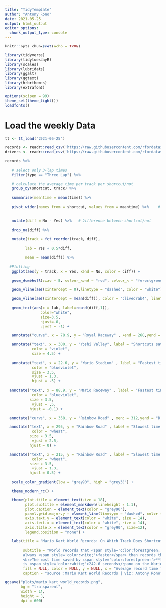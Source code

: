 ```yaml
---
title: "TidyTemplate"
author: "Antony Rono"
date: 2021-05-25
output: html_output
editor_options: 
  chunk_output_type: console
---
```


```r

knitr::opts_chunk$set(echo = TRUE)

library(tidyverse)
library(tidytuesdayR)
library(scales)
library(lubridate)
library(ggalt)
library(ggtext)
library(hrbrthemes)
library(extrafont)

options(scipen = 99)
theme_set(theme_light())
loadfonts()

```

# Load the weekly Data

```r

tt <- tt_load("2021-05-25")

records <- readr::read_csv('https://raw.githubusercontent.com/rfordatascience/tidytuesday/master/data/2021/2021-05-25/records.csv')
drivers <- readr::read_csv('https://raw.githubusercontent.com/rfordatascience/tidytuesday/master/data/2021/2021-05-25/drivers.csv')


```

```r


records %>%
  
   # select only 3-lap times
   filter(type == "Three Lap") %>% 
  
   # calculate the average time per track per shortcut/not
   group_by(shortcut, track) %>% 
  
   summarise(meantime = mean(time)) %>% 
  
   pivot_wider(names_from = shortcut, values_from = meantime) %>%    # put shortcut or not into their own columns
   
  
   mutate(diff = No - Yes) %>%   # Difference between shortcut/not
  
   drop_na(diff) %>% 
  
   mutate(track = fct_reorder(track, diff),
         
         lab = Yes + 0.5*diff,
         
         mean = mean(diff)) %>% 
  
  #Plotting
   ggplot(aes(y = track, x = Yes, xend = No, color = diff)) +
  
   geom_dumbbell(size = 5, colour_xend = "red", colour_x = "forestgreen", dot_guide = FALSE) +

   geom_vline(aes(xintercept = 0),linetype = "dashed", color = "white") + 
  
   geom_vline(aes(xintercept = mean(diff)), color = "olivedrab4", linetype = "dashed", size = 2.0) +
  
   geom_text(aes(x = lab, label=round(diff,1)), 
                color="white",
                size=3.5, 
                hjust=-0, 
                vjust = -1) +
  
   annotate("curve", x = 78.9, y = "Royal Raceway" , xend = 268,yend = "Yoshi Valley", color = "palegreen1",curvature = .18, size = 1,arrow=arrow(length=unit(0.2,"cm"))) +

   annotate("text", x = 300, y = "Yoshi Valley", label = "Shortcuts save an\naverage of 79 seconds\nin a 3-lap course", 
            color = "violet",
            size = 4.5) +
   
   annotate("text", x = 22.6, y = "Wario Stadium" , label = "Fastest time using shortcut\nis 22.6 seconds",
            color = "blueviolet",
            size = 3.5,
            vjust = 1.3,
            hjust = .5) +
  
  annotate("text", x = 88.9, y = "Mario Raceway" , label = "Fastest time using the\nlong road is 88.9 seconds", 
            color = "blueviolet",
           size = 3.5,
            vjust = .5,
           hjust = -0.1) +
  
  annotate("curve", x = 358, y = "Rainbow Road" , xend = 312,yend = "D.K.'s Jungle Parkway", color = "tomato1", curvature = .3, size = 1,arrow=arrow(length=unit(0.2,"cm"))) +

  annotate("text", x = 295, y = "Rainbow Road" , label = "Slowest time using the\nlong road is 358 seconds",
            color = "wheat",
           size = 3.5,
            vjust = 2.5,
           hjust = 0) +
  
  annotate("text", x = 215, y = "Rainbow Road" , label = "Slowest time using\nshortcut is 215 seconds",
            color = "wheat",
           size = 3.5,
            vjust = 1.3,
           hjust = 0.5) +
  
   scale_color_gradient(low = "grey90", high = "grey30") +

   theme_modern_rc() + 

   theme(plot.title = element_text(size = 18),
         plot.subtitle = element_markdown(lineheight = 1.1),
         plot.caption = element_text(color = "grey90"),
         panel.grid.major.y = element_line(linetype = "dashed", color = "grey90"),
         axis.text.y = element_text(color = "white", size = 14),
         axis.text.x = element_text(color = "white", size = 14), 
         axis.title.x = element_text(color = "grey90", size=12), 
         legend.position = "none") +

   labs(title = "Mario Kart World Records: On Which Track Does Shortcut Save the Most Time?", 
        
        subtitle = "World records that <span style='color:forestgreen;'>**take the shortcut**</span> are 
        always <span style='color:white;'>faster</span> than records that <span style='color:red;'>**take the long road**</span>.
        <br>The most time saved by <span style='color:forestgreen;'>**taking the shortcut**</span> 
        is <span style='color:white;'>242.6 seconds</span> on the Wario Stadium track.",
        fill = NULL, color = NULL, y = NULL, x = "Average record time for a 3-lap course (seconds)",
        caption = "source :Mario Kart World Records | viz: Antony Rono") 

```

```r

ggsave("plots/mario_kart_world_records.png", 
       bg = "transparent", 
       width = 14, 
       height = 8, 
       dpi = 600)


```


